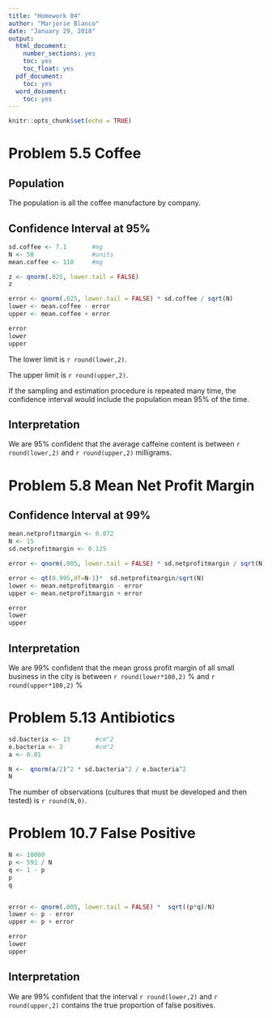 ```yaml
---
title: "Homework 04"
author: "Marjorie Blanco"
date: "January 29, 2018"
output:
  html_document:
    number_sections: yes
    toc: yes
    toc_float: yes
  pdf_document:
    toc: yes
  word_document:
    toc: yes
---
```


```r
knitr::opts_chunk$set(echo = TRUE)
```

# Problem 5.5 Coffee

## Population

The population is all the coffee manufacture by company.

## Confidence Interval at 95%

```r
sd.coffee <- 7.1       #mg
N <- 50                #units
mean.coffee <- 110     #mg

z <- qnorm(.025, lower.tail = FALSE)
z

error <- qnorm(.025, lower.tail = FALSE) * sd.coffee / sqrt(N)
lower <- mean.coffee - error
upper <- mean.coffee + error

error
lower
upper
```

The lower limit is `r round(lower,2)`.

The upper limit is `r round(upper,2)`.

If the sampling and estimation procedure is repeated many time, the confidence interval would include the population mean 95% of the time.

## Interpretation

We are 95% confident that the average caffeine content is between `r round(lower,2)` and `r round(upper,2)` milligrams.

# Problem 5.8 Mean Net Profit Margin

## Confidence Interval at 99%

```r
mean.netprofitmargin <- 0.072       
N <- 15                           
sd.netprofitmargin <- 0.125     

error <- qnorm(.005, lower.tail = FALSE) * sd.netprofitmargin / sqrt(N)

error <- qt(0.995,df=N-1)*  sd.netprofitmargin/sqrt(N)
lower <- mean.netprofitmargin - error
upper <- mean.netprofitmargin + error

error
lower
upper
```

## Interpretation

We are 99% confident that the mean gross profit margin of all small business in the city is between `r round(lower*100,2)` % and `r round(upper*100,2)` %

# Problem 5.13  Antibiotics

```r
sd.bacteria <- 13       #cm^2
e.bacteria <- 3         #cm^2
a <- 0.01

N <-  qnorm(a/2)^2 * sd.bacteria^2 / e.bacteria^2
N
```

The number of observations (cultures that must be developed and then tested) is `r round(N,0)`.

# Problem 10.7 False Positive

```r
N <- 10000
p <- 591 / N
q <- 1 - p
p
q


error <- qnorm(.005, lower.tail = FALSE) *  sqrt((p*q)/N)
lower <- p - error
upper <- p + error

error
lower
upper

```

## Interpretation

We are 99% confident that the interval `r round(lower,2)` and `r round(upper,2)` contains the true proportion of false positives.
